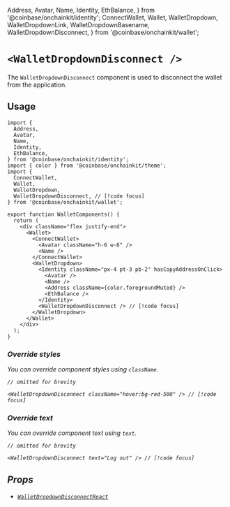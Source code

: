 
  Address,
  Avatar,
  Name,
  Identity,
  EthBalance,
} from '@coinbase/onchainkit/identity';
  ConnectWallet,
  Wallet,
  WalletDropdown,
  WalletDropdownLink,
  WalletDropdownBasename,
  WalletDropdownDisconnect,
} from '@coinbase/onchainkit/wallet';

# `<WalletDropdownDisconnect />`

The `WalletDropdownDisconnect` component is used to disconnect the wallet from the application.

## Usage 

```tsx twoslash
import {
  Address,
  Avatar,
  Name,
  Identity,
  EthBalance,
} from '@coinbase/onchainkit/identity';
import { color } from '@coinbase/onchainkit/theme';
import {
  ConnectWallet,
  Wallet,
  WalletDropdown, 
  WalletDropdownDisconnect, // [!code focus]
} from '@coinbase/onchainkit/wallet';

export function WalletComponents() {
  return (
    <div className="flex justify-end">
      <Wallet>
        <ConnectWallet>
          <Avatar className="h-6 w-6" />
          <Name />
        </ConnectWallet>
        <WalletDropdown>
          <Identity className="px-4 pt-3 pb-2" hasCopyAddressOnClick>
            <Avatar />
            <Name />
            <Address className={color.foregroundMuted} />
            <EthBalance />
          </Identity>
          <WalletDropdownDisconnect /> // [!code focus]
        </WalletDropdown>
      </Wallet>
    </div>
  );
}      
```

<WalletComponents>
  <Wallet>
    <ConnectWallet>
      <Avatar className="h-6 w-6" />
      <Name />
    </ConnectWallet>
    <WalletDropdown>
      <Identity className="px-4 pt-3 pb-2" hasCopyAddressOnClick>
        <Avatar />
        <Name />
        <Address className={color.foregroundMuted} />
        <EthBalance />
      </Identity>
      <WalletDropdownDisconnect />
    </WalletDropdown>
  </Wallet>
</WalletComponents>

### Override styles

You can override component styles using `className`.
  
```tsx
// omitted for brevity

<WalletDropdownDisconnect className="hover:bg-red-500" /> // [!code focus] 
```
  
<WalletComponents>
  <Wallet>
    <ConnectWallet text="Log In">
      <Avatar className="h-6 w-6" />
      <Name />
    </ConnectWallet>
    <WalletDropdown>
      <Identity className="px-4 pt-3 pb-2" hasCopyAddressOnClick>
        <Avatar />
        <Name />
        <Address className={color.foregroundMuted} />
        <EthBalance />
      </Identity>
      <WalletDropdownDisconnect className="hover:bg-red-500" />
    </WalletDropdown>
  </Wallet>
</WalletComponents>

### Override text

You can override component text using `text`.

```tsx
// omitted for brevity

<WalletDropdownDisconnect text="Log out" /> // [!code focus] 
```

<WalletComponents>
  <Wallet>
    <ConnectWallet text="Log In">
      <Avatar className="h-6 w-6" />
      <Name />
    </ConnectWallet>
    <WalletDropdown>
      <Identity className="px-4 pt-3 pb-2" hasCopyAddressOnClick>
        <Avatar />
        <Name />
        <Address className={color.foregroundMuted} />
        <EthBalance />
      </Identity>
      <WalletDropdownDisconnect text="Log out" />
    </WalletDropdown>
  </Wallet>
</WalletComponents>

## Props 
- [`WalletDropdownDisconnectReact`](types#walletdropdowndisconnectreact)


<FeedbackWidget />
